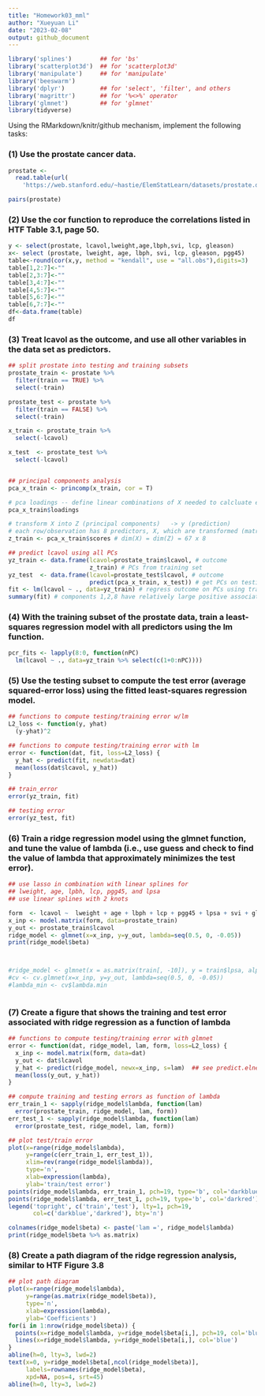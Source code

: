 ```yaml
---
title: "Homework03_mml"
author: "Xueyuan Li"
date: "2023-02-08"
output: github_document
---
```


```r
library('splines')        ## for 'bs'
library('scatterplot3d')  ## for 'scatterplot3d'
library('manipulate')     ## for 'manipulate'
library('beeswarm')
library('dplyr')          ## for 'select', 'filter', and others
library('magrittr')       ## for '%<>%' operator
library('glmnet')         ## for 'glmnet'
library(tidyverse)
```



Using the RMarkdown/knitr/github mechanism, implement the following tasks:

### (1) Use the prostate cancer data.

```r
prostate <- 
  read.table(url(
    'https://web.stanford.edu/~hastie/ElemStatLearn/datasets/prostate.data'))

pairs(prostate)

```

### (2) Use the cor function to reproduce the correlations listed in HTF Table 3.1, page 50.

```r
y <- select(prostate, lcavol,lweight,age,lbph,svi, lcp, gleason)
x<- select (prostate, lweight, age, lbph, svi, lcp, gleason, pgg45)
table<-round(cor(x,y, method = "kendall", use = "all.obs"),digits=3)
table[1,2:7]<-""
table[2,3:7]<-""
table[3,4:7]<-""
table[4,5:7]<-""
table[5,6:7]<-""
table[6,7:7]<-""
df<-data.frame(table)
df

```



### (3) Treat lcavol as the outcome, and use all other variables in the data set as predictors.

```r
## split prostate into testing and training subsets
prostate_train <- prostate %>%
  filter(train == TRUE) %>% 
  select(-train)

prostate_test <- prostate %>%
  filter(train == FALSE) %>% 
  select(-train)

x_train <- prostate_train %>%
  select(-lcavol)

x_test  <- prostate_test %>%
  select(-lcavol)


## principal components analysis
pca_x_train <- princomp(x_train, cor = T)

# pca loadings -- define linear combinations of X needed to calcluate each Z
pca_x_train$loadings

# transform X into Z (principal components)   -> y (prediction)
# each row/observation has 8 predictors, X, which are transformed (matrix multiplied) by the loading factors
z_train <- pca_x_train$scores # dim(X) = dim(Z) = 67 x 8
```

```r
## predict lcavol using all PCs
yz_train <- data.frame(lcavol=prostate_train$lcavol, # outcome
                       z_train) # PCs from training set
yz_test  <- data.frame(lcavol=prostate_test$lcavol, # outcome
                       predict(pca_x_train, x_test)) # get PCs on testing set by using the same rotation as on the training set
fit <- lm(lcavol ~ ., data=yz_train) # regress outcome on PCs using training data to estimate coefficients for each PC
summary(fit) # components 1,2,8 have relatively large positive associations, component 7 has a negative association


```


### (4) With the training subset of the prostate data, train a least-squares regression model with all predictors using the lm function.

```r
pcr_fits <- lapply(8:0, function(nPC)
  lm(lcavol ~ ., data=yz_train %>% select(c(1+0:nPC))))
```

### (5) Use the testing subset to compute the test error (average squared-error loss) using the fitted least-squares regression model.

```r
## functions to compute testing/training error w/lm
L2_loss <- function(y, yhat)
  (y-yhat)^2

## functions to compute testing/training error with lm
error <- function(dat, fit, loss=L2_loss) {
  y_hat <- predict(fit, newdata=dat)
  mean(loss(dat$lcavol, y_hat))
}

## train_error 
error(yz_train, fit)

## testing error 
error(yz_test, fit)
```


### (6) Train a ridge regression model using the glmnet function, and tune the value of lambda (i.e., use guess and check to find the value of lambda that approximately minimizes the test error).

```r
## use lasso in combination with linear splines for 
## lweight, age, lpbh, lcp, pgg45, and lpsa
## use linear splines with 2 knots

form  <- lcavol ~  lweight + age + lbph + lcp + pgg45 + lpsa + svi + gleason
x_inp <- model.matrix(form, data=prostate_train)
y_out <- prostate_train$lcavol
ridge_model <- glmnet(x=x_inp, y=y_out, lambda=seq(0.5, 0, -0.05))
print(ridge_model$beta)



#ridge_model <- glmnet(x = as.matrix(train[, -10]), y = train$lpsa, alpha = 0)
#cv <- cv.glmnet(x=x_inp, y=y_out, lambda=seq(0.5, 0, -0.05))
#lambda_min <- cv$lambda.min



```

### (7) Create a figure that shows the training and test error associated with ridge regression as a function of lambda

```r
## functions to compute testing/training error with glmnet
error <- function(dat, ridge_model, lam, form, loss=L2_loss) {
  x_inp <- model.matrix(form, data=dat)
  y_out <- dat$lcavol
  y_hat <- predict(ridge_model, newx=x_inp, s=lam)  ## see predict.elnet
  mean(loss(y_out, y_hat))
}

## compute training and testing errors as function of lambda
err_train_1 <- sapply(ridge_model$lambda, function(lam) 
  error(prostate_train, ridge_model, lam, form))
err_test_1 <- sapply(ridge_model$lambda, function(lam) 
  error(prostate_test, ridge_model, lam, form))

## plot test/train error
plot(x=range(ridge_model$lambda),
     y=range(c(err_train_1, err_test_1)),
     xlim=rev(range(ridge_model$lambda)),
     type='n',
     xlab=expression(lambda),
     ylab='train/test error')
points(ridge_model$lambda, err_train_1, pch=19, type='b', col='darkblue')
points(ridge_model$lambda, err_test_1, pch=19, type='b', col='darkred')
legend('topright', c('train','test'), lty=1, pch=19,
       col=c('darkblue','darkred'), bty='n')

colnames(ridge_model$beta) <- paste('lam =', ridge_model$lambda)
print(ridge_model$beta %>% as.matrix)


```

### (8) Create a path diagram of the ridge regression analysis, similar to HTF Figure 3.8

```r
## plot path diagram
plot(x=range(ridge_model$lambda),
     y=range(as.matrix(ridge_model$beta)),
     type='n',
     xlab=expression(lambda),
     ylab='Coefficients')
for(i in 1:nrow(ridge_model$beta)) {
  points(x=ridge_model$lambda, y=ridge_model$beta[i,], pch=19, col='blue')
  lines(x=ridge_model$lambda, y=ridge_model$beta[i,], col='blue')
}
abline(h=0, lty=3, lwd=2)
text(x=0, y=ridge_model$beta[,ncol(ridge_model$beta)], 
     labels=rownames(ridge_model$beta),
     xpd=NA, pos=4, srt=45)
abline(h=0, lty=3, lwd=2)

```








